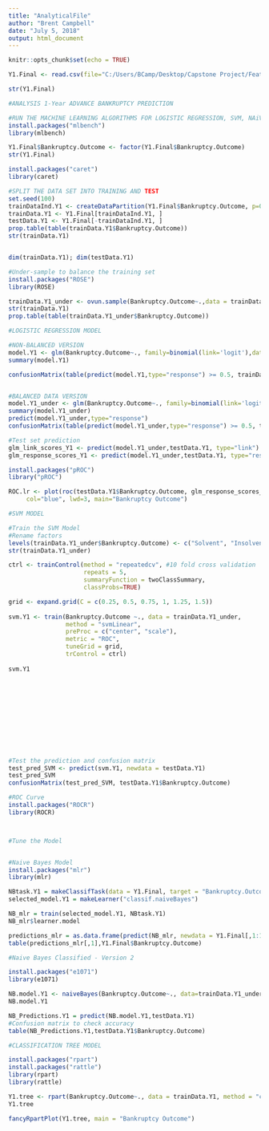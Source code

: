 ---
title: "AnalyticalFile"
author: "Brent Campbell"
date: "July 5, 2018"
output: html_document
---

```{r setup, include=FALSE}
knitr::opts_chunk$set(echo = TRUE)
```


```{r}
Y1.Final <- read.csv(file="C:/Users/BCamp/Desktop/Capstone Project/Feature Selection/Year1Final.csv", header=TRUE, sep=",")

str(Y1.Final)
```


```{r}

#ANALYSIS 1-Year ADVANCE BANKRUPTCY PREDICTION

#RUN THE MACHINE LEARNING ALGORITHMS FOR LOGISTIC REGRESSION, SVM, NAiVE BAYES and DECISION TREE
install.packages("mlbench")
library(mlbench)

Y1.Final$Bankruptcy.Outcome <- factor(Y1.Final$Bankruptcy.Outcome)
str(Y1.Final)

install.packages("caret")
library(caret)

#SPLIT THE DATA SET INTO TRAINING AND TEST 
set.seed(100)
trainDataInd.Y1 <- createDataPartition(Y1.Final$Bankruptcy.Outcome, p=0.7, list = F)
trainData.Y1 <- Y1.Final[trainDataInd.Y1, ]
testData.Y1 <- Y1.Final[-trainDataInd.Y1, ]
prop.table(table(trainData.Y1$Bankruptcy.Outcome))
str(trainData.Y1)


dim(trainData.Y1); dim(testData.Y1)

#Under-sample to balance the training set
install.packages("ROSE")
library(ROSE)

trainData.Y1_under <- ovun.sample(Bankruptcy.Outcome~.,data = trainData.Y1,method = "under",N=890)$data
str(trainData.Y1)
prop.table(table(trainData.Y1_under$Bankruptcy.Outcome))
```


```{r}
#LOGISTIC REGRESSION MODEL 

#NON-BALANCED VERSION 
model.Y1 <- glm(Bankruptcy.Outcome~., family=binomial(link='logit'),data=trainData.Y1)
summary(model.Y1)

confusionMatrix(table(predict(model.Y1,type="response") >= 0.5, trainData.Y1$Bankruptcy.Outcome == 1))


#BALANCED DATA VERSION
model.Y1_under <- glm(Bankruptcy.Outcome~., family=binomial(link='logit'),data=trainData.Y1_under)
summary(model.Y1_under)
predict(model.Y1_under,type="response")
confusionMatrix(table(predict(model.Y1_under,type="response") >= 0.5, trainData.Y1_under$Bankruptcy.Outcome == 1))

#Test set prediction 
glm_link_scores_Y1 <- predict(model.Y1_under,testData.Y1, type="link")
glm_response_scores_Y1 <- predict(model.Y1_under,testData.Y1, type="response")

install.packages("pROC")
library("pROC")

ROC.lr <- plot(roc(testData.Y1$Bankruptcy.Outcome, glm_response_scores_Y1, direction="<"),
     col="blue", lwd=3, main="Bankruptcy Outcome")
```



```{r}
#SVM MODEL

#Train the SVM Model 
#Rename factors 
levels(trainData.Y1_under$Bankruptcy.Outcome) <- c("Solvent", "Insolvent")
str(trainData.Y1_under)

ctrl <- trainControl(method = "repeatedcv", #10 fold cross validation 
                     repeats = 5, 
                     summaryFunction = twoClassSummary,
                     classProbs=TRUE)

grid <- expand.grid(C = c(0.25, 0.5, 0.75, 1, 1.25, 1.5))
 
svm.Y1 <- train(Bankruptcy.Outcome ~., data = trainData.Y1_under, 
                method = "svmLinear",
                preProc = c("center", "scale"),
                metric = "ROC",
                tuneGrid = grid,
                trControl = ctrl)
               
svm.Y1












#Test the prediction and confusion matrix 
test_pred_SVM <- predict(svm.Y1, newdata = testData.Y1)
test_pred_SVM
confusionMatrix(test_pred_SVM, testData.Y1$Bankruptcy.Outcome) 

#ROC Curve 
install.packages("ROCR")
library(ROCR)



#Tune the Model 



```

```{r}
#Naive Bayes Model 
install.packages("mlr")
library(mlr)

NBtask.Y1 = makeClassifTask(data = Y1.Final, target = "Bankruptcy.Outcome")
selected_model.Y1 = makeLearner("classif.naiveBayes")

NB_mlr = train(selected_model.Y1, NBtask.Y1)
NB_mlr$learner.model

predictions_mlr = as.data.frame(predict(NB_mlr, newdata = Y1.Final[,1:12]))
table(predictions_mlr[,1],Y1.Final$Bankruptcy.Outcome)
```


```{r}
#Naive Bayes Classified - Version 2 

install.packages("e1071")
library(e1071)

NB.model.Y1 <- naiveBayes(Bankruptcy.Outcome~., data=trainData.Y1_under)
NB.model.Y1

NB_Predictions.Y1 = predict(NB.model.Y1,testData.Y1)
#Confusion matrix to check accuracy
table(NB_Predictions.Y1,testData.Y1$Bankruptcy.Outcome)
```








```{r}
#CLASSIFICATION TREE MODEL 

install.packages("rpart")
install.packages("rattle")
library(rpart)
library(rattle)

Y1.tree <- rpart(Bankruptcy.Outcome~., data = trainData.Y1, method = "class")
Y1.tree

fancyRpartPlot(Y1.tree, main = "Bankruptcy Outcome")

```












































































